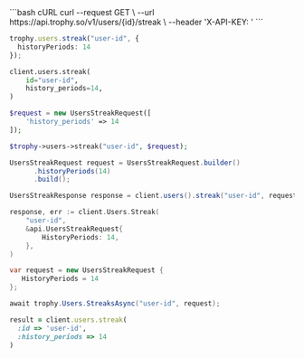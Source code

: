 <CodeGroup>
```bash cURL
curl --request GET \
  --url https://api.trophy.so/v1/users/{id}/streak \
  --header 'X-API-KEY: <api-key>'
```

```typescript Node
trophy.users.streak("user-id", {
  historyPeriods: 14
});
```

```python Python
client.users.streak(
    id="user-id",
    history_periods=14,
)
```

```php PHP
$request = new UsersStreakRequest([
    'history_periods' => 14
]);

$trophy->users->streak("user-id", $request);
```

```java Java
UsersStreakRequest request = UsersStreakRequest.builder()
      .historyPeriods(14)
      .build();

UsersStreakResponse response = client.users().streak("user-id", request);
```

```go Go
response, err := client.Users.Streak(
    "user-id",
    &api.UsersStreakRequest{
        HistoryPeriods: 14,
    },
)
```

```csharp C#
var request = new UsersStreakRequest {
   HistoryPeriods = 14
};

await trophy.Users.StreaksAsync("user-id", request);
```

```ruby Ruby
result = client.users.streak(
  :id => 'user-id',
  :history_periods => 14
)
```

</CodeGroup>

